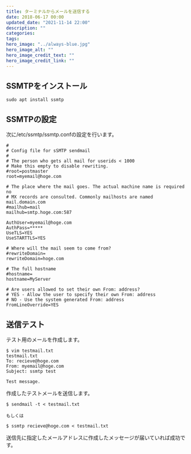 ```yaml
---
title: ターミナルからメールを送信する
date: 2018-06-17 00:00
updated_date: "2021-11-14 22:00"
description: ""
categories:
tags:
hero_image: "../always-blue.jpg"
hero_image_alt: ""
hero_image_credit_text: ""
hero_image_credit_link: ""
---
```

## SSMTPをインストール
```
sudo apt install ssmtp
```

## SSMTPの設定
次に/etc/ssmtp/ssmtp.confの設定を行います。

```
#
# Config file for sSMTP sendmail
#
# The person who gets all mail for userids < 1000
# Make this empty to disable rewriting.
#root=postmaster
root=myemail@hoge.com

# The place where the mail goes. The actual machine name is required no
# MX records are consulted. Commonly mailhosts are named mail.domain.com
#mailhub=mail
mailhub=smtp.hoge.com:587

AuthUser=myemail@hoge.com
AuthPass=*****
UseTLS=YES
UseSTARTTLS=YES

# Where will the mail seem to come from?
#rewriteDomain=
rewriteDomain=hoge.com

# The full hostname
#hostname=
hostname=MyServer

# Are users allowed to set their own From: address?
# YES - Allow the user to specify their own From: address
# NO - Use the system generated From: address
FromLineOverride=YES
```

## 送信テスト
テスト用のメールを作成します。

```
$ vim testmail.txt
testmail.txt
To: recieve@hoge.com
From: myemail@hoge.com
Subject: ssmtp test

Test message.
```

作成したテストメールを送信します。

```
$ sendmail -t < testmail.txt

もしくは

$ ssmtp recieve@hoge.com < testmail.txt
```

送信先に指定したメールアドレスに作成したメッセージが届いていれば成功です。